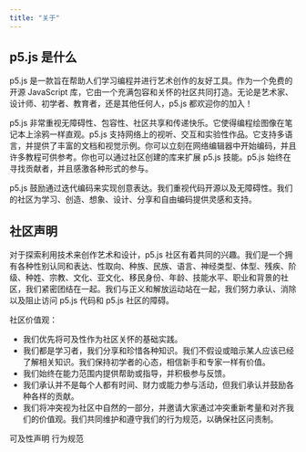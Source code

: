 ```yaml
---
title: "关于"
---
```


## p5.js 是什么

p5.js 是一款旨在帮助人们学习编程并进行艺术创作的友好工具。作为一个免费的开源 JavaScript 库，它由一个充满包容和关怀的社区共同打造。无论是艺术家、设计师、初学者、教育者，还是其他任何人，p5.js 都欢迎你的加入！

p5.js 非常重视无障碍性、包容性、社区共享和传递快乐。它使得编程绘图像在笔记本上涂鸦一样直观。p5.js 支持网络上的视听、交互和实验性作品。它支持多语言，并提供了丰富的文档和视觉示例。你可以立刻在网络编辑器中开始编码，并且许多教程可供参考。你也可以通过社区创建的库来扩展 p5.js 技能。p5.js 始终在寻找贡献者，并且感激各种形式的参与。

p5.js 鼓励通过迭代编码来实现创意表达。我们重视代码开源以及无障碍性。我们的社区为学习、创造、想象、设计、分享和自由编码提供灵感和支持。

## 社区声明

对于探索利用技术来创作艺术和设计，p5.js 社区有着共同的兴趣。我们是一个拥有各种性别认同和表达、性取向、种族、民族、语言、神经类型、体型、残疾、阶级、种姓、宗教、文化、亚文化、移民身份、年龄、技能水平、职业和背景的社区，我们紧密团结在一起。我们与正义和解放运动站在一起，我们努力承认、消除以及阻止访问 p5.js 代码和 p5.js 社区的障碍。

社区价值观：
- 我们优先将可及性作为社区关怀的基础实践。
- 我们都是学习者，我们分享和珍惜各种知识。我们不假设或暗示某人应该已经了解相关知识。我们保持初学者的心态，相信新手和专家一样有价值。
- 我们始终在能力范围内提供帮助或指导，并积极参与反馈。
- 我们承认并不是每个人都有时间、财力或能力参与活动，但我们承认并鼓励各种各样的贡献。
- 我们将冲突视为社区中自然的一部分，并邀请大家通过冲突重新考量和对齐我们的价值观。我们共同维护和遵守我们的行为规范，以确保社区问责制。

<div class='mt-xl'>
<LinkButton variant='link' url='/access'>可及性声明</LinkButton>
<LinkButton variant='link' url='/code-of-conduct'>行为规范</LinkButton>
</div>
